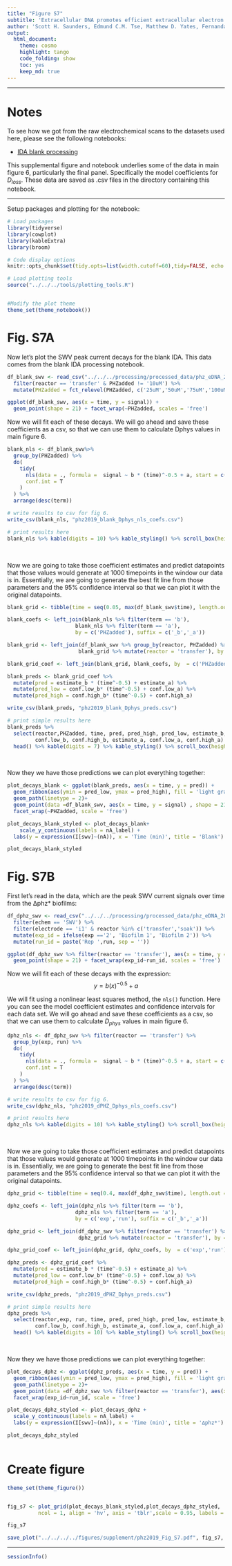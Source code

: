 ```yaml
---
title: "Figure S7"
subtitle: 'Extracellular DNA promotes efficient extracellular electron transfer by pyocyanin in *Pseudomonas aeruginosa* biofilms.'
author: 'Scott H. Saunders, Edmund C.M. Tse, Matthew D. Yates, Fernanda Jiménez Otero, Scott A. Trammell, Eric D.A. Stemp, Jacqueline K. Barton, Leonard M. Tender and Dianne K. Newman'
output:
  html_document:
    theme: cosmo
    highlight: tango
    code_folding: show
    toc: yes
    keep_md: true
---
```


--------

# Notes

To see how we got from the raw electrochemical scans to the datasets used here, please see the following notebooks:

* [IDA blank processing](https://scott-saunders.github.io/phz_eDNA_2019/code/processing/IDA_blank/IDA_blank_processing.html)

This supplemental figure and notebook underlies some of the data in main figure 6, particularly the final panel. Specifically the model coefficients for $D_{loss}$. These data are saved as .csv files in the directory containing this notebook.

----

Setup packages and plotting for the notebook:

```r
# Load packages
library(tidyverse)
library(cowplot)
library(kableExtra)
library(broom)

# Code display options
knitr::opts_chunk$set(tidy.opts=list(width.cutoff=60),tidy=FALSE, echo = TRUE, message=FALSE, warning=FALSE, fig.align="center", fig.retina = 2)

# Load plotting tools
source("../../../tools/plotting_tools.R")


#Modify the plot theme
theme_set(theme_notebook())
```

# Fig. S7A

Now let's plot the SWV peak current decays for the blank IDA. This data comes from the blank IDA processing notebook.

```r

df_blank_swv <- read_csv("../../../processing/processed_data/phz_eDNA_2019_swv_blank_tran_time_signals.csv") %>% 
  filter(reactor == 'transfer' & PHZadded != '10uM') %>% 
  mutate(PHZadded = fct_relevel(PHZadded, c('25uM','50uM','75uM','100uM') ))

ggplot(df_blank_swv, aes(x = time, y = signal)) + 
  geom_point(shape = 21) + facet_wrap(~PHZadded, scales = 'free')
```

Now we will fit each of these decays. We will go ahead and save these coefficients as a csv, so that we can use them to calculate Dphys values in main figure 6.

```r
blank_nls <- df_blank_swv%>%
  group_by(PHZadded) %>% 
  do(
    tidy(
      nls(data = ., formula =  signal ~ b * (time)^-0.5 + a, start = c(b = 0.1, a = 1e-07) ),
      conf.int = T
    )
  ) %>% 
  arrange(desc(term))

# write results to csv for fig 6.
write_csv(blank_nls, "phz2019_blank_Dphys_nls_coefs.csv")

# print results here
blank_nls %>% kable(digits = 10) %>% kable_styling() %>% scroll_box(height = '300px')

```
<br>

Now we are going to take those coefficient estimates and predict datapoints that those values would generate at 1000 timepoints in the window our data is in. Essentially, we are going to generate the best fit line from those parameters and the 95% confidence interval so that we can plot it with the original datapoints.

```r
blank_grid <- tibble(time = seq(0.05, max(df_blank_swv$time), length.out = 1000))

blank_coefs <- left_join(blank_nls %>% filter(term == 'b'),
                      blank_nls %>% filter(term == 'a'), 
                      by = c('PHZadded'), suffix = c('_b','_a'))

blank_grid <- left_join(df_blank_swv %>% group_by(reactor, PHZadded) %>% summarise(),
                       blank_grid %>% mutate(reactor = 'transfer'), by = c('reactor'))

blank_grid_coef <- left_join(blank_grid, blank_coefs, by  = c('PHZadded'))

blank_preds <- blank_grid_coef %>% 
  mutate(pred = estimate_b * (time^-0.5) + estimate_a) %>% 
  mutate(pred_low = conf.low_b* (time^-0.5) + conf.low_a) %>% 
  mutate(pred_high = conf.high_b* (time^-0.5) + conf.high_a) 

write_csv(blank_preds, "phz2019_blank_Dphys_preds.csv")

# print simple results here
blank_preds %>% 
  select(reactor,PHZadded, time, pred, pred_high, pred_low, estimate_b, 
         conf.low_b, conf.high_b, estimate_a, conf.low_a, conf.high_a) %>% 
  head() %>% kable(digits = 7) %>% kable_styling() %>% scroll_box(height = '300px')
```
<br>

Now they we have those predictions we can plot everything together:

```r
plot_decays_blank <- ggplot(blank_preds, aes(x = time, y = pred)) + 
  geom_ribbon(aes(ymin = pred_low, ymax = pred_high), fill = 'light gray') +
  geom_path(linetype = 2)+
  geom_point(data =df_blank_swv, aes(x = time, y = signal) , shape = 21)+
  facet_wrap(~PHZadded, scale = 'free')

plot_decays_blank_styled <- plot_decays_blank+
    scale_y_continuous(labels = nA_label) +  
  labs(y = expression(I[swv]~(nA)), x = 'Time (min)', title = 'Blank')

plot_decays_blank_styled
```


# Fig. S7B

First let's read in the data, which are the peak SWV current signals over time from the ∆phz* biofilms:

```r
df_dphz_swv <- read_csv("../../../processing/processed_data/phz_eDNA_2019_signals_long.csv") %>% 
  filter(echem == 'SWV') %>% 
  filter(electrode == 'i1' & reactor %in% c('transfer','soak')) %>% 
  mutate(exp_id = ifelse(exp =='2', 'Biofilm 1', 'Biofilm 2')) %>% 
  mutate(run_id = paste('Rep ',run, sep = ''))

ggplot(df_dphz_swv %>% filter(reactor == 'transfer'), aes(x = time, y = signal)) + 
  geom_point(shape = 21) + facet_wrap(exp_id~run_id, scales = 'free')
```

Now we will fit each of these decays with the expression: 
$$y = b (x)^{-0.5} + a$$ 

We will fit using a nonlinear least squares method, the `nls()` function. Here you can see the model coefficient estimates and confidence intervals for each data set. We will go ahead and save these coefficients as a csv, so that we can use them to calculate $D_{phys}$ values in main figure 6.

```r
dphz_nls <- df_dphz_swv %>% filter(reactor == 'transfer') %>%
  group_by(exp, run) %>% 
  do(
    tidy(
      nls(data = ., formula =  signal ~ b * (time)^-0.5 + a, start = c(b = 0.1, a = 1e-07) ),
      conf.int = T
    )
  ) %>% 
  arrange(desc(term))

# write results to csv for fig 6.
write_csv(dphz_nls, "phz2019_dPHZ_Dphys_nls_coefs.csv")

# print results here
dphz_nls %>% kable(digits = 10) %>% kable_styling() %>% scroll_box(height = '300px')

```
<br>

Now we are going to take those coefficient estimates and predict datapoints that those values would generate at 1000 timepoints in the window our data is in. Essentially, we are going to generate the best fit line from those parameters and the 95% confidence interval so that we can plot it with the original datapoints.

```r
dphz_grid <- tibble(time = seq(0.4, max(df_dphz_swv$time), length.out = 1000))

dphz_coefs <- left_join(dphz_nls %>% filter(term == 'b'),
                      dphz_nls %>% filter(term == 'a'), 
                      by = c('exp','run'), suffix = c('_b','_a'))

dphz_grid <- left_join(df_dphz_swv %>% filter(reactor == 'transfer') %>% group_by(reactor, exp, run, exp_id, run_id) %>% summarise(),
                       dphz_grid %>% mutate(reactor = 'transfer'), by = c('reactor'))

dphz_grid_coef <- left_join(dphz_grid, dphz_coefs, by  = c('exp','run'))

dphz_preds <- dphz_grid_coef %>% 
  mutate(pred = estimate_b * (time^-0.5) + estimate_a) %>% 
  mutate(pred_low = conf.low_b* (time^-0.5) + conf.low_a) %>% 
  mutate(pred_high = conf.high_b* (time^-0.5) + conf.high_a) 

write_csv(dphz_preds, "phz2019_dPHZ_Dphys_preds.csv")

# print simple results here
dphz_preds %>% 
  select(reactor,exp, run, time, pred, pred_high, pred_low, estimate_b, 
         conf.low_b, conf.high_b, estimate_a, conf.low_a, conf.high_a) %>% 
  head() %>% kable(digits = 10) %>% kable_styling() %>% scroll_box(height = '300px')
```
<br>

Now they we have those predictions we can plot everything together:

```r
plot_decays_dphz <- ggplot(dphz_preds, aes(x = time, y = pred)) + 
  geom_ribbon(aes(ymin = pred_low, ymax = pred_high), fill = 'light gray') +
  geom_path(linetype = 2)+
  geom_point(data =df_dphz_swv %>% filter(reactor == 'transfer'), aes(x = time, y = signal) , shape = 21)+
  facet_wrap(exp_id~run_id, scale = 'free')

plot_decays_dphz_styled <- plot_decays_dphz + 
  scale_y_continuous(labels = nA_label) +  
  labs(y = expression(I[swv]~(nA)), x = 'Time (min)', title = '∆phz*')

plot_decays_dphz_styled
  
```




# Create figure

```r
theme_set(theme_figure())


fig_s7 <- plot_grid(plot_decays_blank_styled,plot_decays_dphz_styled,
          ncol = 1, align = 'hv', axis = 'tblr',scale = 0.95, labels = c('A','B'), label_size = 12)

fig_s7

save_plot("../../../../figures/supplement/phz2019_Fig_S7.pdf", fig_s7, base_height = 6, base_width = 5)

```

-----

```r

sessionInfo()

```
